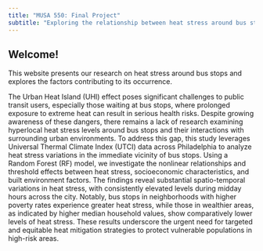 ```yaml
---
title: "MUSA 550: Final Project"
subtitle: "Exploring the relationship between heat stress around bus stops and urban environment: A case study of Philadelphia"
---
```


## Welcome!

This website presents our research on heat stress around bus stops and explores the factors contributing to its occurrence.

The Urban Heat Island (UHI) effect poses significant challenges to public transit users, especially those waiting at bus stops, where prolonged exposure to extreme heat can result in serious health risks. Despite growing awareness of these dangers, there remains a lack of research examining hyperlocal heat stress levels around bus stops and their interactions with surrounding urban environments. To address this gap, this study leverages Universal Thermal Climate Index (UTCI) data across Philadelphia to analyze heat stress variations in the immediate vicinity of bus stops. Using a Random Forest (RF) model, we investigate the nonlinear relationships and threshold effects between heat stress, socioeconomic characteristics, and built environment factors. The findings reveal substantial spatio-temporal variations in heat stress, with consistently elevated levels during midday hours across the city. Notably, bus stops in neighborhoods with higher poverty rates experience greater heat stress, while those in wealthier areas, as indicated by higher median household values, show comparatively lower levels of heat stress. These results underscore the urgent need for targeted and equitable heat mitigation strategies to protect vulnerable populations in high-risk areas.
